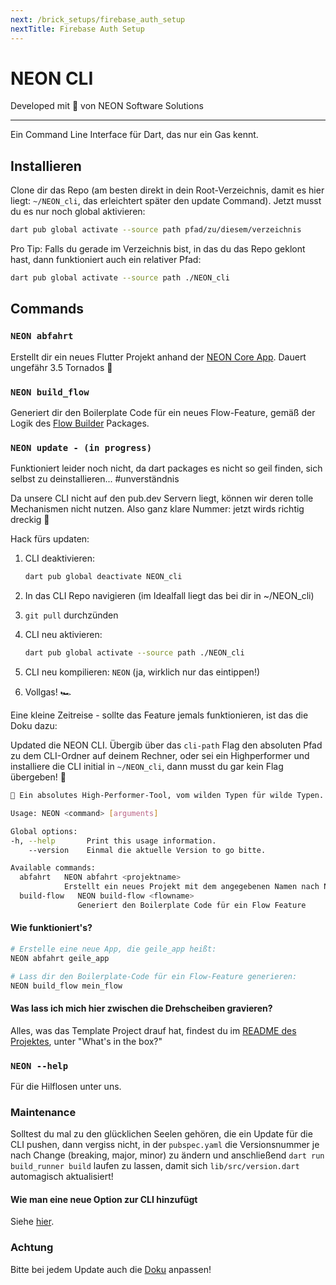 ```yaml
---
next: /brick_setups/firebase_auth_setup
nextTitle: Firebase Auth Setup
---
```


# NEON CLI

Developed mit 💙 von NEON Software Solutions

---

Ein Command Line Interface für Dart, das nur ein Gas kennt.

## Installieren

Clone dir das Repo (am besten direkt in dein Root-Verzeichnis, damit es hier liegt: ```~/NEON_cli```, das erleichtert später den update Command). Jetzt musst du es nur noch global aktivieren:

```sh
dart pub global activate --source path pfad/zu/diesem/verzeichnis
```

Pro Tip: Falls du gerade im Verzeichnis bist, in das du das Repo geklont hast, dann funktioniert auch ein relativer Pfad:

```sh
dart pub global activate --source path ./NEON_cli
```

## Commands

### `NEON abfahrt`

Erstellt dir ein neues Flutter Projekt anhand der [NEON Core App][template_project_link]. Dauert ungefähr 3.5 Tornados 🍺

### `NEON build_flow`

Generiert dir den Boilerplate Code für ein neues Flow-Feature, gemäß der Logik des [Flow Builder][flow_builder_link] Packages.

### `NEON update - (in progress)`

Funktioniert leider noch nicht, da dart packages es nicht so geil finden, sich selbst zu deinstallieren... #unverständnis

Da unsere CLI nicht auf den pub.dev Servern liegt, können wir deren tolle Mechanismen nicht nutzen. Also ganz klare Nummer: jetzt wirds richtig dreckig 🐷

Hack fürs updaten:

1. CLI deaktivieren:

    ```sh
    dart pub global deactivate NEON_cli
    ```

2. In das CLI Repo navigieren (im Idealfall liegt das bei dir in ~/NEON_cli)
3. ```git pull``` durchzünden
4. CLI neu aktivieren:

    ```sh
    dart pub global activate --source path ./NEON_cli
    ```

5. CLI neu kompilieren: ```NEON``` (ja, wirklich nur das eintippen!)
6. Vollgas! 🏎

Eine kleine Zeitreise - sollte das Feature jemals funktionieren, ist das die Doku dazu:

Updated die NEON CLI. Übergib über das ```cli-path``` Flag den absoluten Pfad zu dem CLI-Ordner auf deinem Rechner, oder sei ein Highperformer und installiere die CLI initial in ```~/NEON_cli```, dann musst du gar kein Flag übergeben! 😤

```sh
🥵 Ein absolutes High-Performer-Tool, vom wilden Typen für wilde Typen.

Usage: NEON <command> [arguments]

Global options:
-h, --help       Print this usage information.
    --version    Einmal die aktuelle Version to go bitte.

Available commands:
  abfahrt   NEON abfahrt <projektname>
            Erstellt ein neues Projekt mit dem angegebenen Namen nach NEON Maßstäben (to the 🌝) im aktuellen Verzeichnis.
  build-flow   NEON build-flow <flowname>
               Generiert den Boilerplate Code für ein Flow Feature
```

#### Wie funktioniert's?

```sh
# Erstelle eine neue App, die geile_app heißt:
NEON abfahrt geile_app
```

```sh
# Lass dir den Boilerplate-Code für ein Flow-Feature generieren:
NEON build_flow mein_flow
```

#### Was lass ich mich hier zwischen die Drehscheiben gravieren?

Alles, was das Template Project drauf hat, findest du im [README des Projektes][template_project_link], unter "What's in the box?"

### `NEON --help`

Für die Hilflosen unter uns.

### Maintenance

Solltest du mal zu den glücklichen Seelen gehören, die ein Update für die CLI pushen, dann vergiss nicht, in der ```pubspec.yaml``` die Versionsnummer je nach Change (breaking, major, minor) zu ändern und anschließend ```dart run build_runner build``` laufen zu lassen, damit sich ```lib/src/version.dart``` automagisch aktualisiert!

#### Wie man eine neue Option zur CLI hinzufügt

Siehe [hier][add_option_to_cli_link].

### Achtung

Bitte bei jedem Update auch die [Doku][cli_docs_repo_link] anpassen!

[cli_docs_repo_link]: https://github.com/julien-neon/NEON_cli_docs
[template_project_link]: https://github.com/NEON-Software-Solutions/NEON_template_project
[flow_builder_link]: https://pub.dev/packages/flow_builder
[add_option_to_cli_link]: https://github.com/NEON-Software-Solutions/NEON_bricks/tree/master/cli_bricks#wie-man-eine-neue-option-zur-neon-core-app-hinzuf%C3%BCgt
